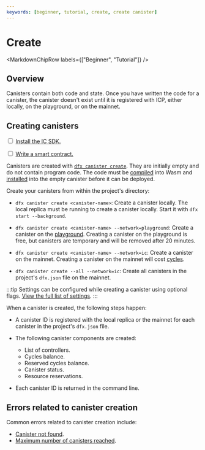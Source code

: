 ```yaml
---
keywords: [beginner, tutorial, create, create canister]
---
```



# Create

<MarkdownChipRow labels={["Beginner", "Tutorial"]} />

## Overview

Canisters contain both code and state. Once you have written the code for a <GlossaryTooltip>canister</GlossaryTooltip>, the canister doesn't exist until it is registered with ICP, either locally, on the playground, or on the mainnet.

## Creating canisters

<Tabs>
<TabItem value="prereq" label="Prerequisites" default>

<input type="checkbox"/> <a href="/docs/current/developer-docs/getting-started/install">Install the IC SDK.</a>
<div>
</div>
<input type="checkbox"/> <a href="/docs/current/developer-docs/smart-contracts/write/overview">Write a smart contract.</a>

</TabItem>
</Tabs>

Canisters are created with [`dfx canister create`](/docs/current/developer-docs/developer-tools/cli-tools/cli-reference/dfx-canister#dfx-canister-create). They are initially empty and do not contain program code. The code must be [compiled](/docs/current/developer-docs/smart-contracts/compile) into Wasm and [installed](/docs/current/developer-docs/smart-contracts/install) into the empty canister before it can be deployed.

Create your canisters from within the project's directory:

- `dfx canister create <canister-name>`: Create a canister locally. The local replica must be running to create a canister locally. Start it with `dfx start --background`.

- `dfx canister create <canister-name> --network=playground`: Create a canister on the [playground](/docs/current/developer-docs/smart-contracts/deploy/overview#testnets). Creating a canister on the playground is free, but canisters are temporary and will be removed after 20 minutes.

- `dfx canister create <canister-name> --network=ic`: Create a canister on the mainnet. Creating a canister on the mainnet will cost [cycles](/docs/current/developer-docs/gas-cost).

- `dfx canister create --all --network=ic`: Create all canisters in the project's `dfx.json` file on the mainnet.

:::tip
Settings can be configured while creating a canister using optional flags. [View the full list of settings](/docs/current/developer-docs/developer-tools/cli-tools/cli-reference/dfx-canister#dfx-canister-create).
:::

When a canister is created, the following steps happen:

- A canister ID is registered with the local replica or the mainnet for each canister in the project's `dfx.json` file.

- The following canister components are created:
  - List of controllers.
  - Cycles balance.
  - Reserved cycles balance.
  - Canister status.
  - Resource reservations.

- Each canister ID is returned in the command line.

## Errors related to canister creation

Common errors related to canister creation include:

- [Canister not found](/docs/current/references/execution-errors#canister-not-found).
- [Maximum number of canisters reached](/docs/current/references/execution-errors#maximum-number-of-canisters-reached).
